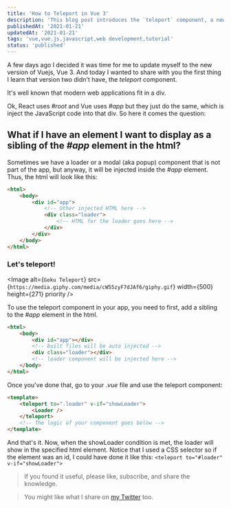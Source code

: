 ```yaml
---
title: 'How to Teleport in Vue 3'
description: 'This blog post introduces the `teleport` component, a new feature in Vue 3. It discusses the common practice of injecting JavaScript code into a single div in modern web applications, and how the `teleport` component can be used to display an element as a sibling of the main `#app` element. The post uses a loader or a modal as an example.'
publishedAt: '2021-01-21'
updatedAt: '2021-01-21'
tags: 'vue,vue.js,javascript,web development,tutorial'
status: 'published'
---
```


A few days ago I decided it was time for me to update myself to the new version of Vuejs, Vue 3. And today I wanted to share with you the first thing I learn that version two didn't have, the _teleport_ component.

It's well known that modern web applications fit in a div.

<StaticTweet id='1346423883285499904' />

Ok, React uses _#root_ and Vue uses _#app_ but they just do the same, which is inject the JavaScript code into that div. So here it comes the question:

## What if I have an element I want to display as a sibling of the _#app_ element in the html?

Sometimes we have a loader or a modal (aka popup) component that is not part of the app, but anyway, it will be injected inside the _#app_ element. Thus, the html will look like this:

```html
<html>
	<body>
		<div id="app">
			<!-- Other injected HTML here -->
			<div class="loader">
				<!-- HTML for the loader goes here -->
			</div>
		</div>
	</body>
</html>
```

### Let's teleport!

<Image
	alt={`Goku Teleport`}
	src={`https://media.giphy.com/media/cW55zyF7dJAf6/giphy.gif`}
	width={500}
	height={271}
	priority
/>

To use the teleport component in your app, you need to first, add a sibling to the _#app_ element in the html.

```html
<html>
	<body>
		<div id="app"></div>
		<!-- built files will be auto injected -->
		<div class="loader"></div>
		<!-- loader component will be injected here -->
	</body>
</html>
```

Once you've done that, go to your _.vue_ file and use the teleport component:

```html
<template>
	<teleport to=".loader" v-if="showLoader">
		<Loader />
	</teleport>
	<!-- The logic of your component goes below -->
</template>
```

And that's it. Now, when the showLoader condition is met, the loader will show in the specified html element. Notice that I used a CSS selector so if the element was an id, I could have done it like this: `<teleport to="#loader" v-if="showLoader">`

> If you found it useful, please like, subscribe, and share the knowledge.

> You might like what I share on [my Twitter][Twitter profile] too.

[Twitter profile]: https://twitter.com/intent/user?screen_name=eligarlo
